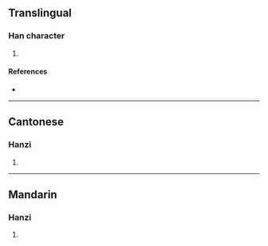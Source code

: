 {{character info/new}}
==Translingual==

===Han character===
{{Han char|rn=64|rad=手|as=12|sn=15|four=52018|canj=QNOT|ids=⿰扌登}}

# {{defn|Han|sort=手12}}

====References====
* {{Han ref|kx=0454.250|dkj=12715|dj=0804.050|hdz=31964.050|uh=649C|ud=25756|bh=E5B3|bd=58803}}

----

==Cantonese==

===Hanzi===
{{yue-hanzi|jyut=[[caang4]], [[cing2]]|y=chaang4, ching2}}

# {{defn|lang=yue|sort=手12}}

----

==Mandarin==

===Hanzi===
{{cmn-hanzi|pin=[[zhěng]] ([[zheng3]])|wg=cheng<sup>3</sup>}}

# {{defn|lang=cmn|sort=手12}}